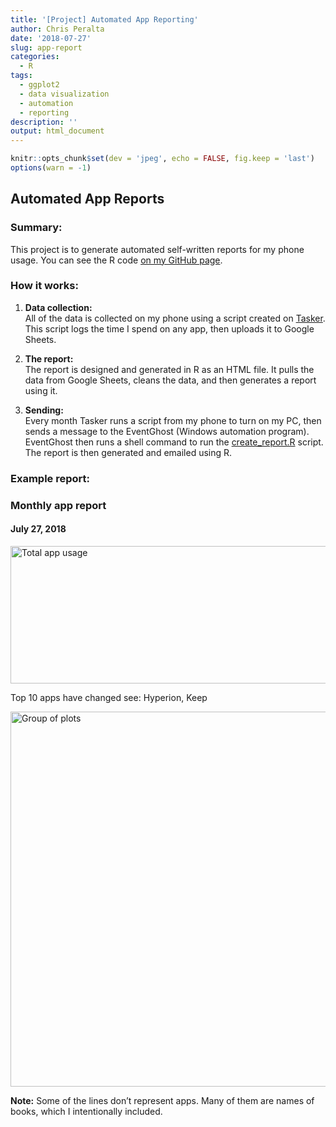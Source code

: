 ```yaml
---
title: '[Project] Automated App Reporting'
author: Chris Peralta
date: '2018-07-27'
slug: app-report
categories:
  - R
tags:
  - ggplot2
  - data visualization
  - automation
  - reporting
description: ''
output: html_document
---
```


```r
knitr::opts_chunk$set(dev = 'jpeg', echo = FALSE, fig.keep = 'last')
options(warn = -1)
```

## Automated App Reports

### Summary: 
This project is to generate automated self-written reports for my phone usage. You can see the R code [on my GitHub page](https://github.com/visuelledata/AppReports). 

### How it works: 
1) **Data collection:**  
All of the data is collected on my phone using a script created on [Tasker](https://play.google.com/store/apps/details?id=net.dinglisch.android.taskerm&hl=en). This script logs the time I spend on any app, then uploads it to Google Sheets. 

2) **The report:**  
The report is designed and generated in R as an HTML file. It pulls the data from Google Sheets, cleans the data, and then generates a report using it.  

3) **Sending:**  
Every month Tasker runs a script from my phone to turn on my PC, then sends a message to the EventGhost (Windows automation program). EventGhost then runs a shell command to run the [create_report.R](https://github.com/visuelledata/AppReports/blob/master/create_report.R) script. The report is then generated and emailed using R. 



### Example report: 
<div align="right">
### Monthly app report
#### July 27, 2018
</div>
<img src="///static/img/plot1.jpeg" alt="Total app usage" height="220" width="600">

Top 10 apps have changed see: Hyperion, Keep

<img src="///static/img/plot2.jpeg" alt="Group of plots" height="600" width="600">

**Note:** Some of the lines don't represent apps. Many of them are names of books, which I intentionally included. 

